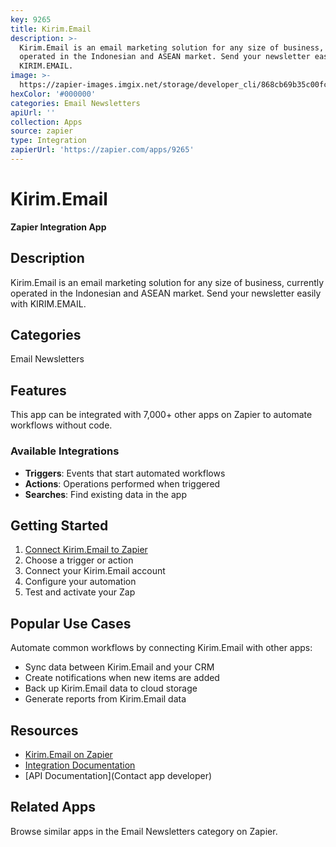 ```yaml
---
key: 9265
title: Kirim.Email
description: >-
  Kirim.Email is an email marketing solution for any size of business, currently
  operated in the Indonesian and ASEAN market. Send your newsletter easily with
  KIRIM.EMAIL.
image: >-
  https://zapier-images.imgix.net/storage/developer_cli/868cb69b35c00fc94d55b16aa4249edd.png?auto=format%2Ccompress&ixlib=python-3.0.0&q=50
hexColor: '#000000'
categories: Email Newsletters
apiUrl: ''
collection: Apps
source: zapier
type: Integration
zapierUrl: 'https://zapier.com/apps/9265'
---
```

# Kirim.Email

**Zapier Integration App**

## Description

Kirim.Email is an email marketing solution for any size of business, currently operated in the Indonesian and ASEAN market. Send your newsletter easily with KIRIM.EMAIL.

## Categories

Email Newsletters

## Features

This app can be integrated with 7,000+ other apps on Zapier to automate workflows without code.

### Available Integrations

- **Triggers**: Events that start automated workflows
- **Actions**: Operations performed when triggered
- **Searches**: Find existing data in the app

## Getting Started

1. [Connect Kirim.Email to Zapier](https://zapier.com/apps/9265)
2. Choose a trigger or action
3. Connect your Kirim.Email account
4. Configure your automation
5. Test and activate your Zap

## Popular Use Cases

Automate common workflows by connecting Kirim.Email with other apps:

- Sync data between Kirim.Email and your CRM
- Create notifications when new items are added
- Back up Kirim.Email data to cloud storage
- Generate reports from Kirim.Email data

## Resources

- [Kirim.Email on Zapier](https://zapier.com/apps/9265)
- [Integration Documentation](https://zapier.com/apps/9265/integrations)
- [API Documentation](Contact app developer)

## Related Apps

Browse similar apps in the Email Newsletters category on Zapier.
